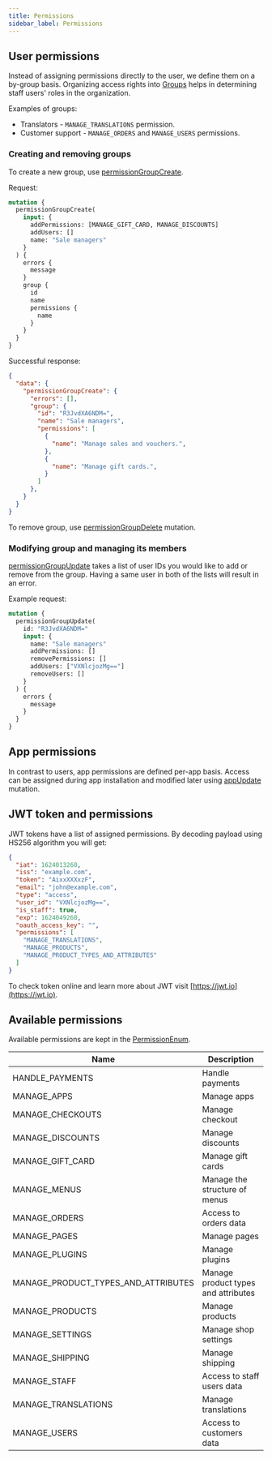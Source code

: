 ```yaml
---
title: Permissions
sidebar_label: Permissions
---
```


## User permissions

Instead of assigning permissions directly to the user, we define them on a by-group basis. Organizing access rights into [Groups](developer/api-reference/objects/group.mdx) helps in determining staff users' roles in the organization.

Examples of groups:
- Translators - `MANAGE_TRANSLATIONS` permission.
- Customer support - `MANAGE_ORDERS` and `MANAGE_USERS` permissions.

### Creating and removing groups
To create a new group, use [permissionGroupCreate](developer/api-reference/mutations/permission-group-create.mdx).

Request:
```graphql
mutation {
  permissionGroupCreate(
    input: {
      addPermissions: [MANAGE_GIFT_CARD, MANAGE_DISCOUNTS]
      addUsers: []
      name: "Sale managers"
    }
  ) {
    errors {
      message
    }
    group {
      id
      name
      permissions {
        name
      }
    }
  }
}
```

Successful response:
```json
{
  "data": {
    "permissionGroupCreate": {
      "errors": [],
      "group": {
        "id": "R3JvdXA6NDM=",
        "name": "Sale managers",
        "permissions": [
          {
            "name": "Manage sales and vouchers.",
          },
          {
            "name": "Manage gift cards.",
          }
        ]
      },
    }
  }
}
```

To remove group, use [permissionGroupDelete](developer/api-reference/mutations/permission-group-delete.mdx) mutation.

### Modifying group and managing its members

[permissionGroupUpdate](developer/api-reference/mutations/permission-group-update.mdx) takes a list of user IDs you would like to add or remove from the group. Having a same user in both of the lists will result in an error.

Example request:
```graphql
mutation {
  permissionGroupUpdate(
    id: "R3JvdXA6NDM="
    input: {
      name: "Sale managers"
      addPermissions: []
      removePermissions: []
      addUsers: ["VXNlcjozMg=="]
      removeUsers: []
    }
  ) {
    errors {
      message
    }
  }
}
```

## App permissions

In contrast to users, app permissions are defined per-app basis. Access can be assigned during app installation and modified later using [appUpdate](developer/api-reference/mutations/app-update.mdx) mutation.


## JWT token and permissions

JWT tokens have a list of assigned permissions. By decoding payload using HS256 algorithm you will get:

```json
{
  "iat": 1624013260,
  "iss": "example.com",
  "token": "AixxXXXxzF",
  "email": "john@example.com",
  "type": "access",
  "user_id": "VXNlcjozMg==",
  "is_staff": true,
  "exp": 1624049260,
  "oauth_access_key": "",
  "permissions": [
    "MANAGE_TRANSLATIONS",
    "MANAGE_PRODUCTS",
    "MANAGE_PRODUCT_TYPES_AND_ATTRIBUTES"
  ]
}
```

To check token online and learn more about JWT visit [https://jwt.io](https://jwt.io).

## Available permissions

Available permissions are kept in the [PermissionEnum](developer/api-reference/enums/permission-enum.mdx).

| Name                                | Description                                                                                                                      |
| ----------------------------------- | -------------------------------------------------------------------------------------------------------------------------------- |
| HANDLE_PAYMENTS                     | Handle payments                                                                                                                  |
| MANAGE_APPS                         | Manage apps                                                                                                                      |
| MANAGE_CHECKOUTS                    | Manage checkout                                                                                                                  |
| MANAGE_DISCOUNTS                    | Manage discounts                                                                                                                 |
| MANAGE_GIFT_CARD                    | Manage gift cards                                                                                                                |
| MANAGE_MENUS                        | Manage the structure of menus                                                                                                    |
| MANAGE_ORDERS                       | Access to orders data                                                                                                            |
| MANAGE_PAGES                        | Manage pages                                                                                                                     |
| MANAGE_PLUGINS                      | Manage plugins                                                                                                                   |
| MANAGE_PRODUCT_TYPES_AND_ATTRIBUTES | Manage product types and attributes                                                                                              |
| MANAGE_PRODUCTS                     | Manage products                                                                                                                  |
| MANAGE_SETTINGS                     | Manage shop settings                                                                                                             |
| MANAGE_SHIPPING                     | Manage shipping                                                                                                                  |
| MANAGE_STAFF                        | Access to staff users data                                                                                                       |
| MANAGE_TRANSLATIONS                 | Manage translations                                                                                                              |
| MANAGE_USERS                        | Access to customers data                                                                                                         |
